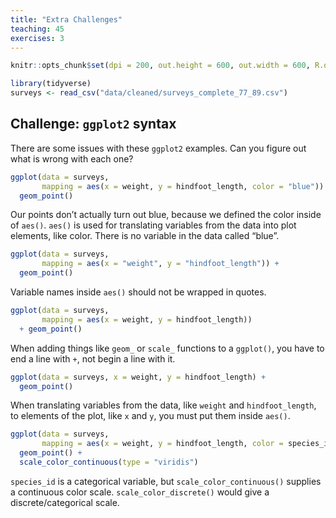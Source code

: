 ```yaml
---
title: "Extra Challenges"
teaching: 45
exercises: 3
---
```



```r
knitr::opts_chunk$set(dpi = 200, out.height = 600, out.width = 600, R.options = list(max.print = 100))
```

```r
library(tidyverse)
surveys <- read_csv("data/cleaned/surveys_complete_77_89.csv")
```

::::::::::::::::::::::::::::::::::::: challenge 

## Challenge: `ggplot2` syntax

There are some issues with these `ggplot2` examples. Can you figure out what is wrong with each one?

```r
ggplot(data = surveys, 
       mapping = aes(x = weight, y = hindfoot_length, color = "blue")) +
  geom_point()
```


:::::::::::::::::::::::: solution 

Our points don't actually turn out blue, because we defined the color inside of `aes()`. `aes()` is used for translating variables from the data into plot elements, like color. There is no variable in the data called "blue".

::::::::::::::::::::::::

```r
ggplot(data = surveys, 
       mapping = aes(x = "weight", y = "hindfoot_length")) +
  geom_point()
```

:::::::::::::::::::::::: solution 

Variable names inside `aes()` should not be wrapped in quotes.

::::::::::::::::::::::::

```r
ggplot(data = surveys, 
       mapping = aes(x = weight, y = hindfoot_length)) 
  + geom_point()
```

:::::::::::::::::::::::: solution 

When adding things like `geom_` or `scale_` functions to a `ggplot()`, you have to end a line with `+`, not begin a line with it.

::::::::::::::::::::::::

```r
ggplot(data = surveys, x = weight, y = hindfoot_length) +
  geom_point()
```

:::::::::::::::::::::::: solution 

When translating variables from the data, like `weight` and `hindfoot_length`, to elements of the plot, like `x` and `y`, you must put them inside `aes()`.

::::::::::::::::::::::::

```r
ggplot(data = surveys, 
       mapping = aes(x = weight, y = hindfoot_length, color = species_id)) +
  geom_point() +
  scale_color_continuous(type = "viridis")
```

:::::::::::::::::::::::: solution 

`species_id` is a categorical variable, but `scale_color_continuous()` supplies a continuous color scale. `scale_color_discrete()` would give a discrete/categorical scale.

::::::::::::::::::::::::
::::::::::::::::::::::::::::::::::::::::::::::::
